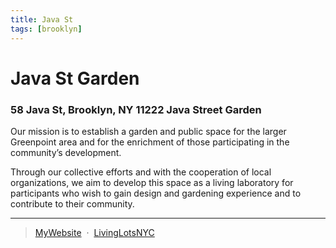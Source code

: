```yaml
---
title: Java St 
tags: [brooklyn]
---
```

# Java St Garden 
### 58 Java St, Brooklyn, NY 11222 Java Street Garden

Our mission is to establish a garden and public space for the larger Greenpoint area and for the enrichment of those participating in the community’s development.

Through our collective efforts and with the cooperation of local organizations, we aim to develop this space as a living laboratory for participants who wish to gain design and gardening experience and to contribute to their community.

---

> [MyWebsite](http://javastreetgarden.tumblr.com/) &nbsp;&middot;&nbsp;
> [LivingLotsNYC](https://livinglotsnyc.org/lot/3025390029/)
